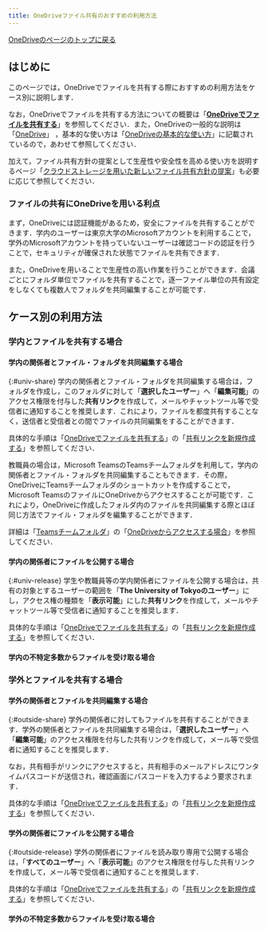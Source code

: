 ```yaml
---
title: OneDriveファイル共有のおすすめの利用方法
---
```


[OneDriveのページのトップに戻る](./)

## はじめに
このページでは，OneDriveでファイルを共有する際におすすめの利用方法をケース別に説明します．

なお，OneDriveでファイルを共有する方法についての概要は「**[OneDriveでファイルを共有する](share)**」を参照してください．また，OneDriveの一般的な説明は「[OneDrive](./)」 ，基本的な使い方は「[OneDriveの基本的な使い方](basic)」に記載されているので，あわせて参照してください．

加えて，ファイル共有方針の提案として生産性や安全性を高める使い方を説明するページ「[クラウドストレージを用いた新しいファイル共有方針の提案](/articles/share-policy/)」も必要に応じて参照してください．

### ファイルの共有にOneDriveを用いる利点
まず，OneDriveには認証機能があるため，安全にファイルを共有することができます．学内のユーザーは東京大学のMicrosoftアカウントを利用することで，学外のMicrosoftアカウントを持っていないユーザーは確認コードの認証を行うことで，セキュリティが確保された状態でファイルを共有できます．

また，OneDriveを用いることで生産性の高い作業を行うことができます．会議ごとにフォルダ単位でファイルを共有することで，逐一ファイル単位の共有設定をしなくても複数人でフォルダを共同編集することが可能です．

## ケース別の利用方法
### 学内とファイルを共有する場合
#### 学内の関係者とファイル・フォルダを共同編集する場合
{:#univ-share}
学内の関係者とファイル・フォルダを共同編集する場合は，フォルダを作成し，このフォルダに対して「**選択したユーザー**」へ「**編集可能**」のアクセス権限を付与した**共有リンク**を作成して，メールやチャットツール等で受信者に通知することを推奨します．これにより，ファイルを都度共有することなく，送信者と受信者との間でファイルの共同編集をすることができます．

具体的な手順は「[OneDriveでファイルを共有する](share)」の「[共有リンクを新規作成する](share#create-link)」を参照してください．

教職員の場合は，Microsoft TeamsのTeamsチームフォルダを利用して，学内の関係者とファイル・フォルダを共同編集することもできます．その際，OneDriveにTeamsチームフォルダのショートカットを作成することで，Microsoft TeamsのファイルにOneDriveからアクセスすることが可能です．これにより，OneDriveに作成したフォルダ内のファイルを共同編集する際とほぼ同じ方法でファイル・フォルダを編集することができます．

詳細は「[Teamsチームフォルダ](/microsoft/teams_team_folder)」の「[OneDriveからアクセスする場合](/microsoft/teams_team_folder#access-from-onedrive)」を参照してください．

#### 学内の関係者にファイルを公開する場合
{:#univ-release}
学生や教職員等の学内関係者にファイルを公開する場合は，共有の対象とするユーザーの範囲を「**The University of Tokyoのユーザー**」にし，アクセス権の種類を「**表示可能**」にした**共有リンク**を作成して，メールやチャットツール等で受信者に通知することを推奨します．

具体的な手順は「[OneDriveでファイルを共有する](share)」の「[共有リンクを新規作成する](share#create-link)」を参照してください．

#### 学内の不特定多数からファイルを受け取る場合
<ReceiveFiles isOnCampus />

### 学外とファイルを共有する場合
#### 学外の関係者とファイルを共同編集する場合
{:#outside-share}
学外の関係者に対してもファイルを共有することができます．学外の関係者とファイルを共同編集する場合は，「**選択したユーザー**」へ「**編集可能**」のアクセス権限を付与した共有リンクを作成して，メール等で受信者に通知することを推奨します．

なお，共有相手がリンクにアクセスすると，共有相手のメールアドレスにワンタイムパスコードが送信され，確認画面にパスコードを入力するよう要求されます．

具体的な手順は「[OneDriveでファイルを共有する](share)」の「[共有リンクを新規作成する](share#create-link)」を参照してください．

#### 学外の関係者にファイルを公開する場合
{:#outside-release}
学外の関係者にファイルを読み取り専用で公開する場合は，「**すべてのユーザー**」へ「**表示可能**」のアクセス権限を付与した共有リンクを作成して，メール等で受信者に通知することを推奨します．

具体的な手順は「[OneDriveでファイルを共有する](share)」の「[共有リンクを新規作成する](share#create-link)」を参照してください．

#### 学外の不特定多数からファイルを受け取る場合
<ReceiveFiles />
